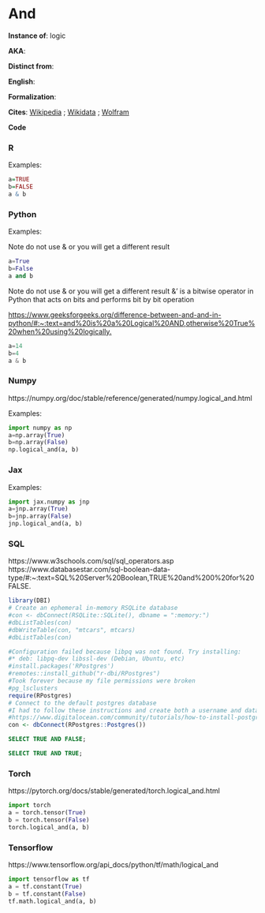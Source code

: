 # And  {.unnumbered}

**Instance of**: logic

**AKA**: 

**Distinct from**: 

**English**: 

**Formalization**:

$$ 
$$

**Cites**: [Wikipedia]() ; [Wikidata]() ; [Wolfram]()

**Code**

::: panel-tabset

### R
[]()

Examples:

```r
a=TRUE
b=FALSE
a & b
```


### Python

[]()

Examples:

Note do not use & or you will get a different result

```python
a=True
b=False
a and b
```

Note do not use & or you will get a different result
&' is a bitwise operator in Python that acts on bits and performs bit by bit operation

[https://www.geeksforgeeks.org/difference-between-and-and-in-python/#:~:text=and%20is%20a%20Logical%20AND,otherwise%20True%20when%20using%20logically.](https://www.geeksforgeeks.org/difference-between-and-and-in-python/#:~:text=and%20is%20a%20Logical%20AND,otherwise%20True%20when%20using%20logically.)

```python
a=14
b=4
a & b
```

### Numpy

[]()
https://numpy.org/doc/stable/reference/generated/numpy.logical_and.html

Examples:

```python
import numpy as np
a=np.array(True)
b=np.array(False)
np.logical_and(a, b)
```

### Jax

[]()

Examples:

```python
import jax.numpy as jnp
a=jnp.array(True)
b=jnp.array(False)
jnp.logical_and(a, b)
```


### SQL
https://www.w3schools.com/sql/sql_operators.asp
https://www.databasestar.com/sql-boolean-data-type/#:~:text=SQL%20Server%20Boolean,TRUE%20and%200%20for%20FALSE.
[]()

```r
library(DBI)
# Create an ephemeral in-memory RSQLite database
#con <- dbConnect(RSQLite::SQLite(), dbname = ":memory:")
#dbListTables(con)
#dbWriteTable(con, "mtcars", mtcars)
#dbListTables(con)

#Configuration failed because libpq was not found. Try installing:
#* deb: libpq-dev libssl-dev (Debian, Ubuntu, etc)
#install.packages('RPostgres')
#remotes::install_github("r-dbi/RPostgres")
#Took forever because my file permissions were broken
#pg_lsclusters
require(RPostgres)
# Connect to the default postgres database
#I had to follow these instructions and create both a username and database that matched my ubuntu name
#https://www.digitalocean.com/community/tutorials/how-to-install-postgresql-on-ubuntu-20-04-quickstart
con <- dbConnect(RPostgres::Postgres())

```

```sql
SELECT TRUE AND FALSE;
```
```sql
SELECT TRUE AND TRUE;
```

### Torch

https://pytorch.org/docs/stable/generated/torch.logical_and.html

```python
import torch
a = torch.tensor(True)
b = torch.tensor(False)
torch.logical_and(a, b)

```

:::

### Tensorflow

https://www.tensorflow.org/api_docs/python/tf/math/logical_and

```python
import tensorflow as tf
a = tf.constant(True)
b = tf.constant(False)
tf.math.logical_and(a, b)

```



  